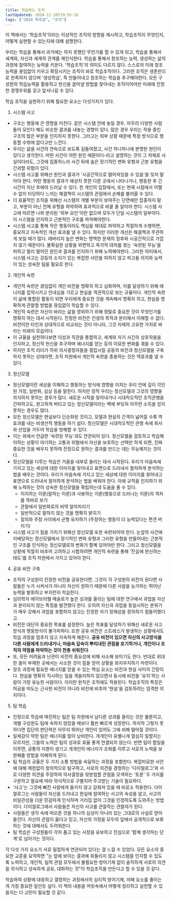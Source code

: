 ```yaml
---
title: 학습하는 조직 
lastUpdated: 2024-12-30T19:55:16
tags: ["2024 독후감", "조직"]
---
```



<Bookmark image="https://shopping-phinf.pstatic.net/main_3249167/32491677711.20230425164143.jpg" url="https://search.shopping.naver.com/book/catalog/32491677711" description="변화하는 현실에 부단히 적응할 능력을 갖춘 ‘학습하는 조직’을 만들기 위한 대안으로서 ‘시스템 사고’, ‘개인적 숙련’, ‘정신모델’, ‘공유 비전 구축’, ‘팀 학습’을 제시한다. 그 가운데 모든 학습 규율의 결합체라고 강조하는 핵심 규율인‘시스템 사고’는 적극적으로 미래를 창조하는 태도를 취하는 데 유용한 사고라고 말한다."/>

이 책에서는 '학습조직'이라는 이상적인 조직의 방향을 제시하고, 학습조직이 무엇인지, 어떻게 실현할 수 있는지에 대해 설명한다. 

우리는 학습을 통해서 과거에는 하지 못했던 무언가를 할 수 있게 되고, 학습을 통해서 세계와, 자신과 세계의 관계를 재인식한다. 학습을 통해서 창조하는 능력, 생성하는 삶의 과정에 참여하는 능력을 키운다. '학습조직'의 의미도 다르지 않다. 스스로의 미래 창조 능력을 끊임없이 키우고 확장시키는 조직이 바로 학습조직이다. 그러한 조직은 생존만으로 만족하지 않으며 '생성학습', 즉 만들어내고 창조하는 학습을 추구해야한다. 모든 구성원의 학습능력을 활용하고 헌신을 끌어낼 방법을 찾아내는 조직이어야만 미래에 진정한 경쟁우위를 갖고 앞서나갈 수 있다. 

학습 조직을 실현하기 위해 필요한 요소는 다섯가지가 있다. 

1. 시스템 사고
  - 구조는 행동에 큰 영향을 미친다. 같은 시스템 안에 놓일 경우, 아무리 다양한 사람들이 모인다 해도 비슷한 결과를 내놓는 경향이 있다. 많은 경우 우리는 작용 중인 구조의 많은 부분을 인지하지 못한다. 그러고는 외부 상황 때문에 특정 방식으로 행동할 수밖에 없다고만 느낀다.
  - 우리는 삶을 사건의 연속으로 보도록 길들여졌고, 사건 하나하나에 분명한 원인이 있다고 생각한다. 어떤 사건이 어떤 원인 때문이다-라고 설명하는 것이 그 자체로 사실이더라도, 그것에 집중하느라 사건 뒤에 숨은 장기적인 변화 유형과 근본 유형을 간과할 위험이 있다. 
  - 시스템 사고를 위해선 원인과 결과가 '시공간적으로 떨어져있을 수 있음'을 잊지 말아야 한다. 어떤 행동의 결과가 예상치 못한 다른 곳에서 나타나거나, 행동한 후 긴 시간이 지난 후에야 드러날 수 있다. 한 개인의 입장에서, 또는 현재 시점에서 어쩔 수 없이 타당하다 느끼는 해결책이 시스템의 관점에서 손해를 불러올 수 있다. 
  - 더 효율적인 조직을 위해선 시스템의 개별 부분이 보여주는 단면에만 집중하지 말고, 부분이 아닌 전체 유형을 파악하여 효과적으로 바꿀 줄 알아야 한다. 시스템 사고에 따르면 나와 분리된 '외부 요인'이란 없으며 모두가 단일 시스템의 일부이다. 이 시스템을 인지하고 근본적인 구조를 파악해야한다.
  - 시스템 사고를 통해 작은 행동이라도 핵심을 제대로 파악하고 적절하게 수행하면, 중요하고 지속적인 개선 효과를 낼 수 있다. 하지만 이러한 개선은 해결책과 무관하게 보일 때가 많다. 레버리지 높은 변화는 명백한 문제의 징후와 시공간적으로 가깝지 않기 때문이다. 불확실한 상황을 외면하고 즉각적 대처를 찾는 '숙련된 무능'을 피하고 멀리 떨어진 원인과 결과를 인지하기 위해 노력해야한다. 그러한 의미에서, 시스템 사고는 강등의 소지가 있는 복잡한 사안을 피하지 않고 파고들 의지와 능력이 있는 성숙한 팀을 필요로 한다.

2. 개인적 숙련
  - 개인적 숙련은 끊임없이 개인 비전을 명확히 하고 심화하며, 이를 달성하기 위해 에너지를 집약시키고 인내심을 기르고 현실을 객관적으로 보는 규율이다. 개인적 숙련이 삶에 통합된 활동이 되면 우리에게 중요한 것을 계속해서 명확히 하고, 현실을 명확하게 관찰할 방법을 끊임없이 학습할 수 있다.
  - 개인적 숙련은 자신이 바라는 삶을 영위하기 위해 정말로 중요한 것이 무엇인가를 명확히 하는 데서 시작된다. 진정한 비전은 인생의 목적과 분리해서 이해할 수 없다. 비전이란 타인과 상대적으로 비교되는 것이 아니라, 그것 자체의 고유한 가치로 바라는 미래의 모습이다. 
  - 이 규율을 실천하다보면 이성과 직관을 통합하고, 세계와 자기 사긴의 상호작용을 인지하고, 정신적 헌신을 추구하며 에너지를 얻는 등의 미묘한 변화를 겪을 수 있다. 
  - 하지만 조직 리더가 하위 의사결정자들을 결집시킬 공동의 비전과 정신모델을 구축하지 못하는 상태라면, 조직 차원에서 개인적 숙련을 종용하는 것은 역효과를 낼 수 있다. 

3. 정신모델
  - 정신모델이란 세상을 이해하고 행동하는 방식에 영향을 미치는 우리 안에 깊이 각인된 가정, 일반화, 심상 등을 말한다. 하지만 정작 우리는 정신모델과 그것의 영향을 의식하지 못하는 경우가 많다. 새로운 시작을 찾아내거나 시대착오적인 조직관행을 간파하고도, 완고하게 버티고 있는 정신모델이라는 벽에 부딪혀 아무런 소득을 얻지 못하는 경우도 많다. 
  - 모든 정신모델은 현실보다 단순화된 것이고, 모델과 현실의 간격이 넓어질 수록 역효과를 내는 비생산적 행동을 하기 쉽다. 정신모델은 시대착오적인 관행 속에 회사와 산업을 가두어 학습을 방해할 수 있다.
  - 이는 위에서 언급한 '숙련된 무능'과도 연관되어 있다. 정신모델을 검토하고 학습해야하는 상황이 야기하는 고통과 위협에서 자신을 보호하는 선택만 하게 되면, 진짜 중요한 것을 배우지 못하여 진정으로 원하는 결과를 만드는 데는 무능해지는 것이다.
  - 정신모델을 다루는 학습은 거울을 내부로 돌리는 데서 시작된다. 우리가 마음속에 가지고 있는 세상에 대한 이미지를 찾아내고 표면으로 드러내서 철저하게 분석하는 법을 배우는 것이다. 우리가 마음속에 가지고 있는 세상에 대한 이미지를 찾아내고 표면으로 드러내서 철저하게 분석하는 법을 배워야 한다. 아래 규칙을 인지하기 위해 노력하는 것이 성숙한 정신모델을 확립하는데 도움을 줄 수 있다. 
    - 지지하는 이론(말하는 이론)과 사용하는 이론(행동으로 드러나는 이론)의 격차를 똑바로 보기
    - 관찰에서 일반화로의 비약 알아차리기
    - 일반적으로 말하지 않는 것을 명확히 밝히기
    - 질의와 주장 사이에서 균형 유지하기 (주장하는 행동이 더 능력있다는 편견 버리기)
  - 시스템 사고가 힘을 가지기 위해선 정신모델 또한 숙련되어야 한다. 눈앞의 사건에 지배당하는 정신모델에서 장기적인 변화 유형과 그러한 유형을 만들어내는 근본적인 구조를 인식하는 정신모델로의 변화가 함꼐 있어야만 한다. 그리고 정신모델을 상황에 적절히 비추어 고려하고 시험하려면 개인적 숙련을 통해 '진실에 헌신하는 태도'를 조직 차원에서 가지고 있어야 한다. 

4. 공유 비전 구축
  - 조직의 구성원이 진정한 비전을 공유한다면, 그것이 각 구성원의 비전이 된다면 사람들은 누가 시켜서가 아니라 자신이 원하기 때문에 다른 사람을 능가하는 뛰어난 능력을 발휘하고 부지런히 학습한다.
  - 심리학자 에이브러햄 매슬로가 높은 성과를 올리는 팀에 대한 연구에서 과업을 자신과 분리되지 않는 특징을 발견했다 한다. 오히려 자신과 과업을 동일시하는 분위기가 매우 강해서 과업을 포함하지 않고는 진정한 자기 정체성을 정의하기 힘들어했다고.
  - 비전은 대단히 중요한 목표를 설정한다. 높은 목표를 달성하기 위해선 새로운 사고방식과 행동방식이 불가피하다. 또한 공유 비전은 스트레스가 발생하는 상황에서도 학습 과정을 멈추지 않고 지속하게 해준다. **공유 비전이 있으면 자신의 사고방식을 다른 사람에게 드러내거나, 마음속 깊숙이 뿌리내린 관점을 포기하거나, 개인이나 조직의 약점을 파악하는 것이 한층 쉬워진다**.
  - 또, 모든 어려움과 난관이 비전의 중요성에 비해 사소해 보이기도 한다. 반대로 위대한 꿈이 부재한 곳에서는 사소한 것이 힘을 얻어 상황을 좌지우지하기 마련이다. 
  - 창조 과정에 필요한 에너지를 얻을 수 있는 핵심 요소는 비전과 현실 사이의 긴장이다. 현실을 명확히 직시하는 일을 게을리하지 않으면서 동시에 비전을 '유지'하는 사람이 가장 유능한 사람이다. 이러한 원칙은 조직에도 적용된다. 학습조직의 특징은 허공을 떠도는 근사한 비전이 아니라 비전에 비추어 '현실'을 검토하려는 엄격한 의지이다. 
     
5. 팀 학습
  - 진정으로 학습에 매진하는 팀은 팀 차원에서 남다른 성과를 올리는 것은 물론이고, 개별 구성원도 팀에 속하지 않았을 때보다 훨씬 빠르게 성장한다. 하지막 그렇지 못하다면 집단의 판단력은 아무리 뛰어난 개인이 있어도 그에 비해 떨어질 것이다. 
  - 일체감이 약한 팀은 에너지를 많이 낭비한다. 개개인이 유별나게 열심히 일할지는 모르지만, 그들의 노력은 팀의 성과로 효율 좋게 연결되지 않는다. 반면 팀이 합일을 이루면, 공통의 지향이 생기고 개개인의 에너지가 조화를 이루고 서로의 노력을 보완해줄 방법을 이해하게 된다. 
  - 팀 학습의 규율은 두 가지 소통 방법을 숙달하는 과정을 포함한다. 복잡미묘한 사안에 대해 제한없이 창의적으로 탐구하고, 서로의 의견을 경청하는 '다이얼로그'와 서로 다양한 의견을 주장하여 의사결정을 뒷받침할 관점을 모색하는 '토론' 두 가지를 구분하고 필요에 따라 의식적으로 구별지어 주고받는 기술이 필요하다. 
  - '사고'는 그것에 빠진 사람에게 들키지 않고 감춰져 있을 때 비로소 작용한다. 다이얼로그는 사람들이 자신을 드러내고 현실에 참여하는 사고의 속성을 알고, 사고의 비일관성을 더운 민감하게 인식하며 거리낌 없이 그것을 인정하도록 도와주는 방법이다. 다이얼로그에서 사람들은 자신의 사고를 관찰하는 관찰자가 된다. 
  - 사람들은 생각 속에 떠오른 것을 하나의 심상이 아니라 있는 그대로의 사실로 받아들인다. 자신의 관점이 옳다고 믿고, 자신의 가정을 모두의 앞에서 공개적으로 보류하는 것에 대해서도 두려워한다. 
  - 팀 학습은 구성원들이 각자 품고 있는 사정을 유보하고 진심으로 '함꼐 생각하는 단계'로 넘어가는 것이다.
  

각 다섯 가지 요소가 서로 밀접하게 연관되어 있다는 걸 느낄 수 있었다. 모든 요소의 중요한 교훈을 요약하면 "눈 앞에 보이는 결과에 휘둘리지 않고 시스템을 인지할 수 있도록 노력하고, 개인적, 팀적 관점 모두에서 불필요한 방어기제 없이 솔직하게 서로의 의견을 의식하고 성숙하게 공유, 대화하는 것"이 학습조직을 만든다고 할 수 있을 것 같다. 

학습하여 상황에 대응하고 결정하는 과정에서의 심리적 방어기제, 저해 요소를 줄이는 게 가장 중요한 일인듯 싶다. 이 책의 내용을 머릿속에서 어떻게 정리하고 실천할 수 있을지는 더 고민이 필요할 것 같다. 
